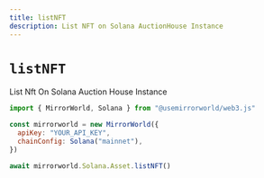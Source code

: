 ```yaml
---
title: listNFT
description: List NFT on Solana AuctionHouse Instance
---
```


# `listNFT`

List Nft On Solana Auction House Instance

```js
import { MirrorWorld, Solana } from "@usemirrorworld/web3.js"

const mirrorworld = new MirrorWorld({
  apiKey: "YOUR_API_KEY",
  chainConfig: Solana("mainnet"),
})

await mirrorworld.Solana.Asset.listNFT()
```